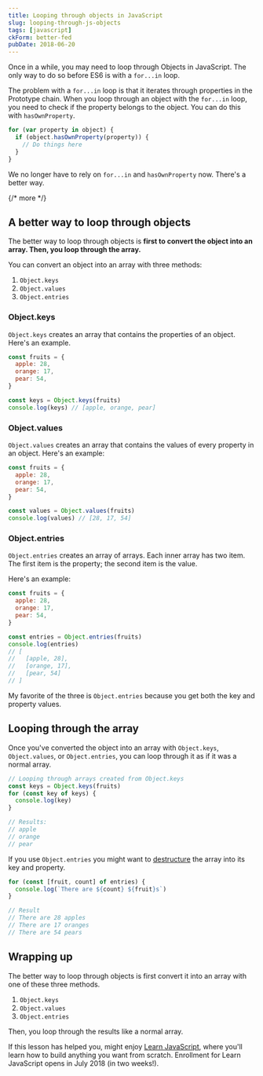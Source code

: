 ```yaml
---
title: Looping through objects in JavaScript
slug: looping-through-js-objects
tags: [javascript]
ckForm: better-fed
pubDate: 2018-06-20
---
```


Once in a while, you may need to loop through Objects in JavaScript. The only way to do so before ES6 is with a `for...in` loop.

The problem with a `for...in` loop is that it iterates through properties in the Prototype chain. When you loop through an object with the `for...in` loop, you need to check if the property belongs to the object. You can do this with `hasOwnProperty`.

```js
for (var property in object) {
  if (object.hasOwnProperty(property)) {
    // Do things here
  }
}
```

We no longer have to rely on `for...in` and `hasOwnProperty` now. There's a better way.

{/* more */}

## A better way to loop through objects

The better way to loop through objects is **first to convert the object into an array. Then, you loop through the array.**

You can convert an object into an array with three methods:

1. `Object.keys`
2. `Object.values`
3. `Object.entries`

### Object.keys

`Object.keys` creates an array that contains the properties of an object. Here's an example.

```js
const fruits = {
  apple: 28,
  orange: 17,
  pear: 54,
}

const keys = Object.keys(fruits)
console.log(keys) // [apple, orange, pear]
```

### Object.values

`Object.values` creates an array that contains the values of every property in an object. Here's an example:

```js
const fruits = {
  apple: 28,
  orange: 17,
  pear: 54,
}

const values = Object.values(fruits)
console.log(values) // [28, 17, 54]
```

### Object.entries

`Object.entries` creates an array of arrays. Each inner array has two item. The first item is the property; the second item is the value.

Here's an example:

```js
const fruits = {
  apple: 28,
  orange: 17,
  pear: 54,
}

const entries = Object.entries(fruits)
console.log(entries)
// [
//   [apple, 28],
//   [orange, 17],
//   [pear, 54]
// ]
```

My favorite of the three is `Object.entries` because you get both the key and property values.

## Looping through the array

Once you've converted the object into an array with `Object.keys`, `Object.values`, or `Object.entries`, you can loop through it as if it was a normal array.

```js
// Looping through arrays created from Object.keys
const keys = Object.keys(fruits)
for (const key of keys) {
  console.log(key)
}

// Results:
// apple
// orange
// pear
```

If you use `Object.entries` you might want to [destructure](/blog/es6) the array into its key and property.

```js
for (const [fruit, count] of entries) {
  console.log(`There are ${count} ${fruit}s`)
}

// Result
// There are 28 apples
// There are 17 oranges
// There are 54 pears
```

## Wrapping up

The better way to loop through objects is first convert it into an array with one of these three methods.

1. `Object.keys`
2. `Object.values`
3. `Object.entries`

Then, you loop through the results like a normal array.

If this lesson has helped you, might enjoy [Learn JavaScript](https://learnjavascript.today), where you'll learn how to build anything you want from scratch. Enrollment for Learn JavaScript opens in July 2018 (in two weeks!).

